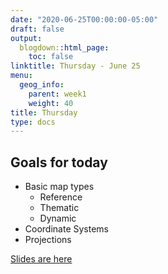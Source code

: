 ```yaml
---
date: "2020-06-25T00:00:00-05:00"
draft: false
output:
  blogdown::html_page:
    toc: false
linktitle: Thursday - June 25
menu:
  geog_info:
    parent: week1
    weight: 40
title: Thursday
type: docs
---
```

  
## Goals for today

- Basic map types
  - Reference
  - Thematic
  - Dynamic

- Coordinate Systems
- Projections 

[Slides are here](https://murraygeo.com/slides/intro_geographic_information/Day04/slides.html)
